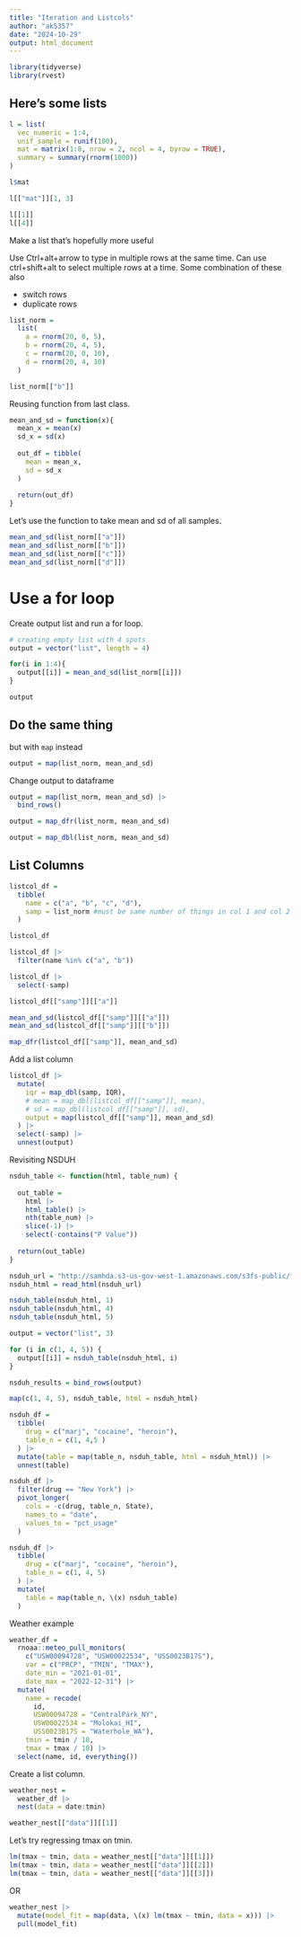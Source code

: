 ```yaml
---
title: "Iteration and Listcols"
author: "ak5357"
date: "2024-10-29"
output: html_document
---
```


```r
library(tidyverse)
library(rvest)
```



## Here's some lists
```r
l = list(
  vec_numeric = 1:4,
  unif_sample = runif(100),
  mat = matrix(1:8, nrow = 2, ncol = 4, byrow = TRUE),
  summary = summary(rnorm(1000))
)
```

```r
l$mat

l[["mat"]][1, 3]

l[[1]]
l[[4]]
```


Make a list that's hopefully more useful

Use Ctrl+alt+arrow to type in multiple rows at the same time. Can use ctrl+shift+alt to select multiple rows at a time. Some combination of these also

* switch rows
* duplicate rows

```r
list_norm =
  list(
    a = rnorm(20, 0, 5),
    b = rnorm(20, 4, 5),
    c = rnorm(20, 0, 10),
    d = rnorm(20, 4, 10)
  )

list_norm[["b"]]
```


Reusing function from last class.

```r
mean_and_sd = function(x){
  mean_x = mean(x)
  sd_x = sd(x)
  
  out_df = tibble(
    mean = mean_x,
    sd = sd_x
  )
  
  return(out_df)
}
```

Let's use the function to take mean and sd of all samples.

```r
mean_and_sd(list_norm[["a"]])
mean_and_sd(list_norm[["b"]])
mean_and_sd(list_norm[["c"]])
mean_and_sd(list_norm[["d"]])
```

# Use a for loop

Create output list and run a for loop.
```r
# creating empty list with 4 spots
output = vector("list", length = 4)

for(i in 1:4){
  output[[i]] = mean_and_sd(list_norm[[i]])
}

output
```

## Do the same thing

but with `map` instead

```r
output = map(list_norm, mean_and_sd)
```

Change output to dataframe

```r
output = map(list_norm, mean_and_sd) |> 
  bind_rows()

output = map_dfr(list_norm, mean_and_sd)

output = map_dbl(list_norm, mean_and_sd)


```

## List Columns

```r
listcol_df =
  tibble(
    name = c("a", "b", "c", "d"),
    samp = list_norm #must be same number of things in col 1 and col 2
  )

listcol_df

listcol_df |> 
  filter(name %in% c("a", "b"))

listcol_df |> 
  select(-samp)
```

```r
listcol_df[["samp"]][["a"]]
```

```r
mean_and_sd(listcol_df[["samp"]][["a"]])
mean_and_sd(listcol_df[["samp"]][["b"]])

map_dfr(listcol_df[["samp"]], mean_and_sd)
```


Add a list column
```r
listcol_df |> 
  mutate(
    iqr = map_dbl(samp, IQR),
    # mean = map_dbl(listcol_df[["samp"]], mean),
    # sd = map_dbl(listcol_df[["samp"]], sd),
    output = map(listcol_df[["samp"]], mean_and_sd)
  ) |> 
  select(-samp) |> 
  unnest(output)

```

Revisiting NSDUH
```r
nsduh_table <- function(html, table_num) {
  
  out_table = 
    html |> 
    html_table() |> 
    nth(table_num) |>
    slice(-1) |> 
    select(-contains("P Value"))
  
  return(out_table)
}
```

```r
nsduh_url = "http://samhda.s3-us-gov-west-1.amazonaws.com/s3fs-public/field-uploads/2k15StateFiles/NSDUHsaeShortTermCHG2015.htm"
nsduh_html = read_html(nsduh_url)
```


```r
nsduh_table(nsduh_html, 1)
nsduh_table(nsduh_html, 4)
nsduh_table(nsduh_html, 5)
```

```r

output = vector("list", 3)

for (i in c(1, 4, 5)) {
  output[[i]] = nsduh_table(nsduh_html, i)
}

nsduh_results = bind_rows(output)
```

```r
map(c(1, 4, 5), nsduh_table, html = nsduh_html)
```


```r
nsduh_df = 
  tibble(
    drug = c("marj", "cocaine", "heroin"),
    table_n = c(1, 4,5 )
  ) |> 
  mutate(table = map(table_n, nsduh_table, html = nsduh_html)) |> 
  unnest(table)

nsduh_df |> 
  filter(drug == "New York") |> 
  pivot_longer(
    cols = -c(drug, table_n, State),
    names_to = "date",
    values_to = "pct_usage"
  )

nsduh_df |> 
  tibble(
    drug = c("marj", "cocaine", "heroin"),
    table_n = c(1, 4, 5)
  ) |> 
  mutate(
    table = map(table_n, \(x) nsduh_table)
  )
```


Weather example
```r
weather_df = 
  rnoaa::meteo_pull_monitors(
    c("USW00094728", "USW00022534", "USS0023B17S"),
    var = c("PRCP", "TMIN", "TMAX"), 
    date_min = "2021-01-01",
    date_max = "2022-12-31") |>
  mutate(
    name = recode(
      id, 
      USW00094728 = "CentralPark_NY", 
      USW00022534 = "Molokai_HI",
      USS0023B17S = "Waterhole_WA"),
    tmin = tmin / 10,
    tmax = tmax / 10) |>
  select(name, id, everything())
```

Create a list column.

```r
weather_nest = 
  weather_df |> 
  nest(data = date:tmin)
```

```r
weather_nest[["data"]][[1]]
```

Let's try regressing tmax on tmin.
```r
lm(tmax ~ tmin, data = weather_nest[["data"]][[1]])
lm(tmax ~ tmin, data = weather_nest[["data"]][[2]])
lm(tmax ~ tmin, data = weather_nest[["data"]][[3]])
```

OR

```r
weather_nest |> 
  mutate(model_fit = map(data, \(x) lm(tmax ~ tmin, data = x))) |> 
  pull(model_fit)
```













